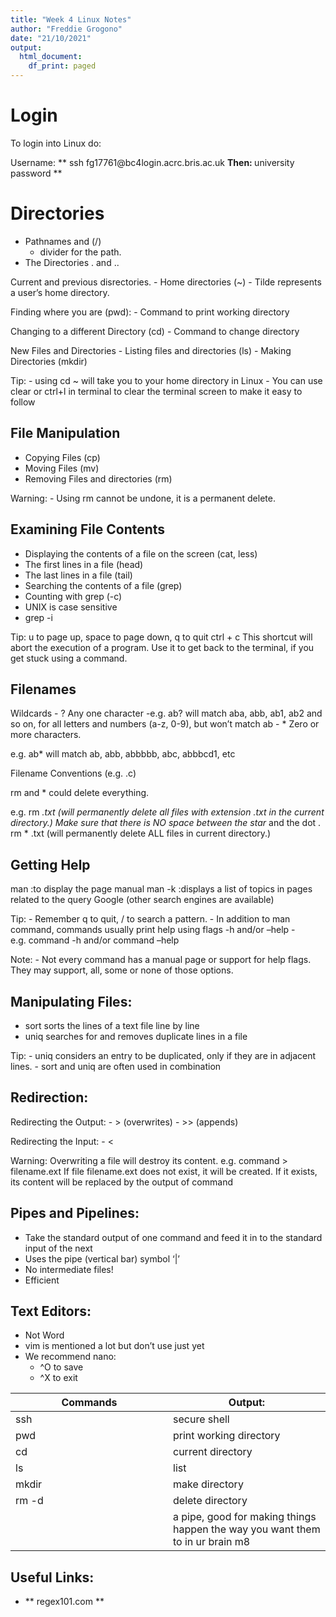 ```yaml
---
title: "Week 4 Linux Notes"
author: "Freddie Grogono"
date: "21/10/2021"
output:
  html_document:
    df_print: paged
---
```


# Login

To login into Linux do:

Username: ** ssh fg17761@bc4login.acrc.bris.ac.uk **
Then: ** university password **

# Directories
- Pathnames and (/)
  - divider for the path.
- The Directories . and ..

Current and previous disrectories.
- Home directories (~)
- Tilde represents a user’s home directory.

Finding where you are (pwd):
- Command to print working directory

Changing to a different Directory (cd)
- Command to change directory

New Files and Directories
- Listing files and directories (ls)
- Making Directories (mkdir)

Tip:
- using cd ~ will take you to your home directory in Linux
- You can use clear or ctrl+l in terminal to clear the terminal screen to make it easy to follow


## File Manipulation

- Copying Files (cp)
- Moving Files (mv)
- Removing Files and directories (rm)

Warning:
- Using rm cannot be undone, it is a permanent delete.


## Examining File Contents

- Displaying the contents of a file on the screen (cat, less)
- The first lines in a file (head)
- The last lines in a file (tail)
- Searching the contents of a file (grep)
- Counting with grep (-c)
- UNIX is case sensitive
- grep -i

Tip:
u to page up, space to page down, q to quit
ctrl + c This shortcut will abort the execution of a program. Use it to get back to the terminal, if you get stuck using a command.


## Filenames

Wildcards
- ? Any one character
-e.g. ab? will match aba, abb, ab1, ab2 and so on, for all letters and numbers (a-z, 0-9), but won’t match ab
- * Zero or more characters.

e.g. ab* will match ab, abb, abbbbb, abc, abbbcd1, etc

Filename Conventions (e.g. .c)

rm and * could delete everything.

e.g.
rm *.txt (will permanently delete all files with extension .txt in the current directory.)
Make sure that there is NO space between the star * and the dot .
rm * .txt (will permanently delete ALL files in current directory.)


## Getting Help

man :to display the page manual
man -k :displays a list of topics in pages related to the query
Google (other search engines are available)

Tip:
- Remember q to quit, / to search a pattern.
- In addition to man command, commands usually print help using flags -h and/or --help
- e.g. command -h and/or command --help

Note:
- Not every command has a manual page or support for help flags.
They may support, all, some or none of those options.


## Manipulating Files:
- sort sorts the lines of a text file line by line
- uniq searches for and removes duplicate lines in a file

Tip:
- uniq considers an entry to be duplicated, only if they are in adjacent lines.
- sort and uniq are often used in combination


## Redirection:

Redirecting the Output:
- > (overwrites)
- >> (appends)

Redirecting the Input:
- <

Warning:
Overwriting a file will destroy its content.
e.g. command > filename.ext
If file filename.ext does not exist, it will be created. 
If it exists, its content will be replaced by the output of command

## Pipes and Pipelines:

- Take the standard output of one command and feed it in to the standard input of the next
- Uses the pipe (vertical bar) symbol ‘|’
- No intermediate files!
- Efficient

## Text Editors:
- Not Word
- vim is mentioned a lot but don’t use just yet
- We recommend nano:
  - ^O to save
  - ^X to exit


Commands      | Output:
------------- | ------------- 
ssh | secure shell 
pwd | print working directory 
cd  |current directory 
ls  | list 
mkdir | make directory 
rm -d | delete directory 
| | a pipe, good for making things happen the way you want them to in ur brain m8 


## Useful Links:


- ** regex101.com ** 

